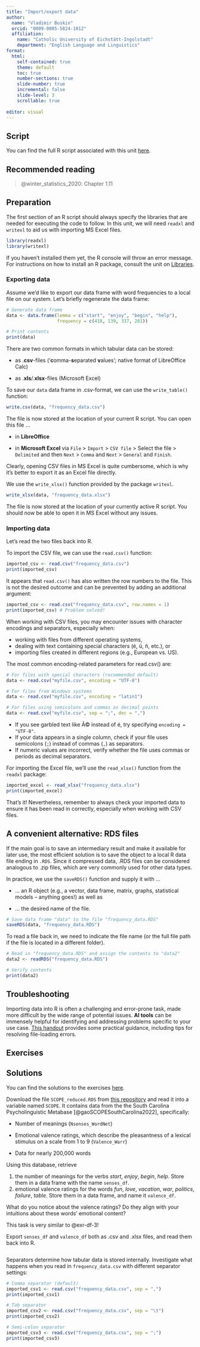 ```yaml
---
title: "Import/export data"
author:
  name: "Vladimir Buskin" 
  orcid: "0009-0005-5824-1012"
  affiliation: 
    name: "Catholic University of Eichstätt-Ingolstadt"
    department: "English Language and Linguistics"
format:
  html:
    self-contained: true
    theme: default
    toc: true
    number-sections: true
    slide-number: true
    incremental: false
    slide-level: 3
    scrollable: true
    
editor: visual
---
```


::: callout-tip
## Script

You can find the full R script associated with this unit
[here](https://osf.io/puyrf).
:::

## Recommended reading

> @winter_statistics_2020: Chapter 1.11

## Preparation

The first section of an R script should always specify the libraries
that are needed for executing the code to follow. In this unit, we will
need `readxl` and `writexl` to aid us with importing MS Excel files.

```r
library(readxl)
library(writexl)
```

If you haven't installed them yet, the R console will throw an error
message. For instructions on how to install an R package, consult the
unit on [Libraries](Libraries.qmd).

### Exporting data

Assume we'd like to export our data frame with word frequencies to a
local file on our system. Let's briefly regenerate the data frame:

```r
# Generate data frame
data <- data.frame(lemma = c("start", "enjoy", "begin", "help"), 
                   frequency = c(418, 139, 337, 281))

# Print contents
print(data)
```

There are two common formats in which tabular data can be stored:

-   as .**csv**-files ('**c**omma-**s**eparated **v**alues'; native
    format of LibreOffice Calc)

-   as .**xls**/.**xlsx**-files (Microsoft Excel)

::: {.callout-note collapse="true" title="Export to CSV"}
To save our `data` data frame in .csv-format, we can use the
`write_table()` function:

```r
write.csv(data, "frequency_data.csv")
```

The file is now stored at the location of your current R script. You can
open this file ...

-   in **LibreOffice**

-   in **Microsoft Excel** via `File` \> `Import` \> `CSV file` \>
    Select the file \> `Delimited` and then `Next` \> `Comma` and `Next`
    \> `General` and `Finish`.

Clearly, opening CSV files in MS Excel is quite cumbersome, which is why
it's better to export it as an Excel file directly.
:::

::: {.callout-note collapse="true" title="Export to Excel"}
We use the `write_xlsx()` function provided by the package `writexl`.

```r
write_xlsx(data, "frequency_data.xlsx")
```

The file is now stored at the location of your currently active R
script. You should now be able to open it in MS Excel without any
issues.
:::

### Importing data {#sec-import}

Let's read the two files back into R.

::: {.callout-note collapse="true" title="Import from CSV"}
To import the CSV file, we can use the `read.csv()` function:

```r
imported_csv <- read.csv("frequency_data.csv")
print(imported_csv)
```

It appears that `read.csv()` has also written the row numbers to the
file. This is not the desired outcome and can be prevented by adding an
additional argument:

```r
imported_csv <- read.csv("frequency_data.csv", row.names = 1)
print(imported_csv) # Problem solved!
```

::: {.callout-warning collapse="true" title="A note on file encodings and separators"}
When working with CSV files, you may encounter issues with character
encodings and separators, especially when:

-   working with files from different operating systems,
-   dealing with text containing special characters (é, ü, ñ, etc.), or
-   importing files created in different regions (e.g., European vs.
    US).

The most common encoding-related parameters for read.csv() are:

```r
# For files with special characters (recommended default)
data <- read.csv("myfile.csv", encoding = "UTF-8")

# For files from Windows systems
data <- read.csv("myfile.csv", encoding = "latin1")

# For files using semicolons and commas as decimal points
data <- read.csv("myfile.csv", sep = ";", dec = ",")
```

-   If you see garbled text like Ã© instead of é, try specifying
    `encoding = "UTF-8"`.
-   If your data appears in a single column, check if your file uses
    semicolons (`;`) instead of commas (`,`) as separators.
-   If numeric values are incorrect, verify whether the file uses commas
    or periods as decimal separators.
:::
:::

::: {.callout-note collapse="true" title="Import from Excel"}
For importing the Excel file, we'll use the `read_xlsx()` function from
the `readxl` package:

```r
imported_excel <- read_xlsx("frequency_data.xlsx")
print(imported_excel)
```
:::

That's it! Nevertheless, remember to always check your imported data to
ensure it has been read in correctly, especially when working with CSV
files.

## A convenient alternative: RDS files

If the main goal is to save an intermediary result and make it available
for later use, the most efficient solution is to save the object to a
local R data file ending in `.RDS`. Since it compressed data, .RDS files
can be considered analogous to .zip files, which are very commonly used
for other data types.

In practice, we use the `saveRDS()` function and supply it with ...

-   ... an R object (e.g., a vector, data frame, matrix, graphs,
    statistical models -- anything goes!) as well as

-   ... the desired name of the file.

```r
# Save data frame "data" to the file "frequency_data.RDS"
saveRDS(data, "frequency_data.RDS")
```

To read a file back in, we need to indicate the file name (or the full
file path if the file is located in a different folder).

```r
# Read in "frequency_data.RDS" and assign the contents to "data2"
data2 <- readRDS("frequency_data.RDS")

# Verify contents
print(data2)
```

## Troubleshooting

Importing data into R is often a challenging and error-prone task, made
more difficult by the wide range of potential issues. **AI tools** can
be immensely helpful for identifying and addressing problems specific to
your use case. [This handout](Using_AI.qmd) provides some practical
guidance, including tips for resolving file-loading errors.

## Exercises

::: callout-tip
## Solutions

You can find the solutions to the exercises
[here](https://osf.io/gkvmr).
:::

::: {#exr-impexp-1}
Download the file `SCOPE_reduced.RDS` from [this
repository](https://osf.io/3w29d) and read it into a variable named
`SCOPE`. It contains data from the the South Carolina Psycholinguistic
Metabase [@gaoSCOPESouthCarolina2022], specifically:

-   Number of meanings (`Nsenses_WordNet`)

-   Emotional valence ratings, which describe the pleasantness of a
    lexical stimulus on a scale from 1 to 9 (`Valence_Warr`)

-   Data for nearly 200,000 words
:::

::: {#exr-impexp-2}
Using this database, retrieve

1.  the number of meanings for the verbs *start*, *enjoy*, *begin*,
    *help*. Store them in a data frame with the name `senses_df`.
2.  emotional valence ratings for the words *fun*, *love*, *vacation*,
    *war*, *politics*, *failure*, *table*. Store them in a data frame,
    and name it `valence_df`.

What do you notice about the valence ratings? Do they align with your
intuitions about these words' emotional content?

::: callout-tip
This task is very similar to @exr-df-3!
:::
:::

::: {#exr-impexp-3}
Export `senses_df` and `valence_df` both as .csv and .xlsx files, and
read them back into R.

```r

```
:::

::: {#exr-impexp-4}
Separators determine how tabular data is stored internally. Investigate
what happens when you read in `frequency_data.csv` with different
separator settings:

```r
# Comma separator (default)
imported_csv1 <- read.csv("frequency_data.csv", sep = ",")
print(imported_csv1)

# Tab separator
imported_csv2 <- read.csv("frequency_data.csv", sep = "\t")
print(imported_csv2)

# Semi-colon separator
imported_csv3 <- read.csv("frequency_data.csv", sep = ";")
print(imported_csv3)

```
:::
